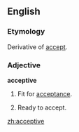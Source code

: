 ==English==

===Etymology===
Derivative of [[accept]].

===Adjective===
'''acceptive'''

# Fit for [[acceptance]].
# {{obsolete}} Ready to accept.

[[zh:acceptive]]